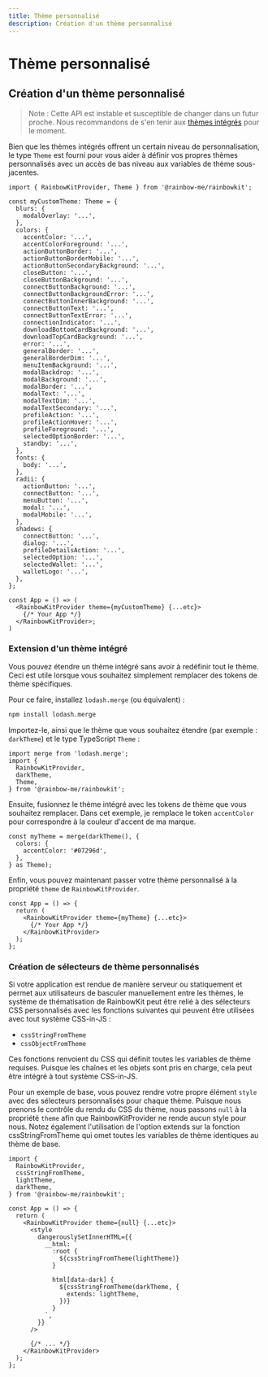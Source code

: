 ```yaml
---
title: Thème personnalisé
description: Création d'un thème personnalisé
---
```


# Thème personnalisé

## Création d'un thème personnalisé

> Note : Cette API est instable et susceptible de changer
> dans un futur proche. Nous recommandons de s'en tenir aux [thèmes intégrés](/docs/theming) pour
> le moment.

Bien que les thèmes intégrés offrent un certain niveau de personnalisation, le type `Theme` est fourni pour vous aider à définir vos propres thèmes personnalisés avec un accès de bas niveau aux variables de thème sous-jacentes.

```tsx
import { RainbowKitProvider, Theme } from '@rainbow-me/rainbowkit';

const myCustomTheme: Theme = {
  blurs: {
    modalOverlay: '...',
  },
  colors: {
    accentColor: '...',
    accentColorForeground: '...',
    actionButtonBorder: '...',
    actionButtonBorderMobile: '...',
    actionButtonSecondaryBackground: '...',
    closeButton: '...',
    closeButtonBackground: '...',
    connectButtonBackground: '...',
    connectButtonBackgroundError: '...',
    connectButtonInnerBackground: '...',
    connectButtonText: '...',
    connectButtonTextError: '...',
    connectionIndicator: '...',
    downloadBottomCardBackground: '...',
    downloadTopCardBackground: '...',
    error: '...',
    generalBorder: '...',
    generalBorderDim: '...',
    menuItemBackground: '...',
    modalBackdrop: '...',
    modalBackground: '...',
    modalBorder: '...',
    modalText: '...',
    modalTextDim: '...',
    modalTextSecondary: '...',
    profileAction: '...',
    profileActionHover: '...',
    profileForeground: '...',
    selectedOptionBorder: '...',
    standby: '...',
  },
  fonts: {
    body: '...',
  },
  radii: {
    actionButton: '...',
    connectButton: '...',
    menuButton: '...',
    modal: '...',
    modalMobile: '...',
  },
  shadows: {
    connectButton: '...',
    dialog: '...',
    profileDetailsAction: '...',
    selectedOption: '...',
    selectedWallet: '...',
    walletLogo: '...',
  },
};

const App = () => (
  <RainbowKitProvider theme={myCustomTheme} {...etc}>
    {/* Your App */}
  </RainbowKitProvider>;
)
```

### Extension d'un thème intégré

Vous pouvez étendre un thème intégré sans avoir à redéfinir tout le thème. Ceci est utile lorsque vous souhaitez simplement remplacer des tokens de thème spécifiques.

Pour ce faire, installez `lodash.merge` (ou équivalent) :

```bash
npm install lodash.merge
```

Importez-le, ainsi que le thème que vous souhaitez étendre (par exemple : `darkTheme`) et le type TypeScript `Theme` :

```tsx
import merge from 'lodash.merge';
import {
  RainbowKitProvider,
  darkTheme,
  Theme,
} from '@rainbow-me/rainbowkit';
```

Ensuite, fusionnez le thème intégré avec les tokens de thème que vous souhaitez remplacer. Dans cet exemple, je remplace le token `accentColor` pour correspondre à la couleur d'accent de ma marque.

```tsx
const myTheme = merge(darkTheme(), {
  colors: {
    accentColor: '#07296d',
  },
} as Theme);
```

Enfin, vous pouvez maintenant passer votre thème personnalisé à la propriété `theme` de `RainbowKitProvider`.

```tsx
const App = () => {
  return (
    <RainbowKitProvider theme={myTheme} {...etc}>
      {/* Your App */}
    </RainbowKitProvider>
  );
};
```

### Création de sélecteurs de thème personnalisés

Si votre application est rendue de manière serveur ou statiquement et permet aux utilisateurs de basculer manuellement entre les thèmes, le système de thématisation de RainbowKit peut être relié à des sélecteurs CSS personnalisés avec les fonctions suivantes qui peuvent être utilisées avec tout système CSS-in-JS :

- `cssStringFromTheme`
- `cssObjectFromTheme`

Ces fonctions renvoient du CSS qui définit toutes les variables de thème requises. Puisque les chaînes et les objets sont pris en charge, cela peut être intégré à tout système CSS-in-JS.

Pour un exemple de base, vous pouvez rendre votre propre élément `style` avec des sélecteurs personnalisés pour chaque thème. Puisque nous prenons le contrôle du rendu du CSS du thème, nous passons `null` à la propriété `theme` afin que RainbowKitProvider ne rende aucun style pour nous. Notez également l'utilisation de l'option extends sur la fonction cssStringFromTheme qui omet toutes les variables de thème identiques au thème de base.

```tsx
import {
  RainbowKitProvider,
  cssStringFromTheme,
  lightTheme,
  darkTheme,
} from '@rainbow-me/rainbowkit';

const App = () => {
  return (
    <RainbowKitProvider theme={null} {...etc}>
      <style
        dangerouslySetInnerHTML={{
          __html: `
            :root {
              ${cssStringFromTheme(lightTheme)}
            }

            html[data-dark] {
              ${cssStringFromTheme(darkTheme, {
                extends: lightTheme,
              })}
            }
          `,
        }}
      />

      {/* ... */}
    </RainbowKitProvider>
  );
};
```

